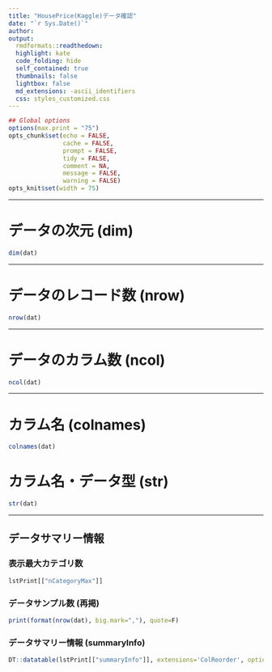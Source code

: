 ---
title: "HousePrice(Kaggle)データ確認"
date: "`r Sys.Date()`"
author: 
output:
  rmdformats::readthedown:
  highlight: kate
  code_folding: hide
  self_contained: true
  thumbnails: false
  lightbox: false
  md_extensions: -ascii_identifiers
  css: styles_customized.css
---
  
```{r knitr_init, echo=FALSE, results="asis", cache=FALSE}
## Global options
options(max.print = "75")
opts_chunk$set(echo = FALSE,
               cache = FALSE,
               prompt = FALSE,
               tidy = FALSE,
               comment = NA,
               message = FALSE,
               warning = FALSE)
opts_knit$set(width = 75)
```


***


# データの次元 (dim)
```{r, echo=T}
dim(dat)
```

***

# データのレコード数 (nrow)
```{r, echo=T}
nrow(dat)
```


***


# データのカラム数 (ncol)
```{r, echo=T}
ncol(dat)
```


***


# カラム名 (colnames)
```{r, echo=T}
colnames(dat)
```


# カラム名・データ型 (str)
```{r, echo=T}
str(dat)
```


***


## データサマリー情報

### 表示最大カテゴリ数
```{r results="asis", echo=T}
lstPrint[["nCategoryMax"]]
```

### データサンプル数 (再掲)
```{r results="asis", echo=F}
print(format(nrow(dat), big.mark=","), quote=F)
```

### データサマリー情報 (summaryInfo)
```{r results="asis", echo=F}
DT::datatable(lstPrint[["summaryInfo"]], extensions='ColReorder', options=list(dom='Rlfrtip', pageLength=20))
```

